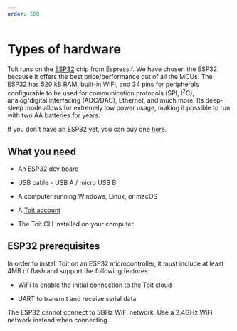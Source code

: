 ```yaml
---
order: 500
---
```


# Types of hardware

Toit runs on the [ESP32](https://www.espressif.com/en/products/socs/esp32) chip from Espressif. We have chosen the ESP32 because it offers the best price/performance out of all the MCUs.
The ESP32 has 520 kB RAM, built-in WiFi, and 34 pins for peripherals configurable to be used for communication protocols (SPI, I<sup>2</sup>C), analog/digital interfacing (ADC/DAC), Ethernet, and much more. Its deep-sleep mode allows for extremely low power usage, making it possible to run with two AA batteries for years.

If you don't have an ESP32 yet, you can buy one [here](https://www.digikey.com/en/products/detail/espressif-systems/ESP32-DEVKITC-32D/9356990).

## What you need

- An ESP32 dev board

- USB cable - USB A / micro USB B

- A computer running Windows, Linux, or macOS

- A [Toit account](https://auth.toit.io/signup)

- The Toit CLI installed on your computer

## ESP32 prerequisites

In order to install Toit on an ESP32 microcontroller, it must include at least 4MB of flash and support the following features:

- WiFi to enable the initial connection to the Toit cloud

- UART to transmit and receive serial data

<Note type="warning">

The ESP32 cannot connect to 5GHz WiFi network. Use a 2.4GHz WiFi network instead when connecting.

</Note>
